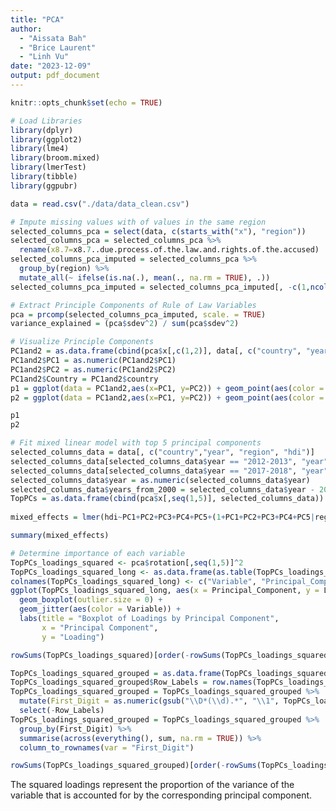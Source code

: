 ```yaml
---
title: "PCA"
author: 
  - "Aissata Bah"
  - "Brice Laurent"
  - "Linh Vu"
date: "2023-12-09"
output: pdf_document
---
```


```r
knitr::opts_chunk$set(echo = TRUE)
```

```r
# Load Libraries
library(dplyr)
library(ggplot2)
library(lme4)
library(broom.mixed)
library(lmerTest)
library(tibble)
library(ggpubr)

data = read.csv("./data/data_clean.csv")
```


```r
# Impute missing values with of values in the same region
selected_columns_pca = select(data, c(starts_with("x"), "region"))
selected_columns_pca = selected_columns_pca %>%
  rename(x8.7=x8.7..due.process.of.the.law.and.rights.of.the.accused)
selected_columns_pca_imputed = selected_columns_pca %>%
  group_by(region) %>%
  mutate_all(~ ifelse(is.na(.), mean(., na.rm = TRUE), .))
selected_columns_pca_imputed = selected_columns_pca_imputed[, -c(1,ncol(selected_columns_pca_imputed))]

# Extract Principle Components of Rule of Law Variables
pca = prcomp(selected_columns_pca_imputed, scale. = TRUE)
variance_explained = (pca$sdev^2) / sum(pca$sdev^2)
```


```r
# Visualize Principle Components
PC1and2 = as.data.frame(cbind(pca$x[,c(1,2)], data[, c("country", "year", "hdi")]))
PC1and2$PC1 = as.numeric(PC1and2$PC1)
PC1and2$PC2 = as.numeric(PC1and2$PC2)
PC1and2$Country = PC1and2$country
p1 = ggplot(data = PC1and2,aes(x=PC1, y=PC2)) + geom_point(aes(color = Country)) + theme(legend.text = element_blank(), legend.key.size = unit(2, 'mm')) + guides(color = guide_legend(ncol = 3))
p2 = ggplot(data = PC1and2,aes(x=PC1, y=PC2)) + geom_point(aes(color = hdi))

p1
p2
```

```r
# Fit mixed linear model with top 5 principal components
selected_columns_data = data[, c("country","year", "region", "hdi")]
selected_columns_data[selected_columns_data$year == "2012-2013", "year"] = "2012.5"
selected_columns_data[selected_columns_data$year == "2017-2018", "year"] = "2017.5"
selected_columns_data$year = as.numeric(selected_columns_data$year)
selected_columns_data$years_from_2000 = selected_columns_data$year - 2000
TopPCs = as.data.frame(cbind(pca$x[,seq(1,5)], selected_columns_data))
                  
mixed_effects = lmer(hdi~PC1+PC2+PC3+PC4+PC5+(1+PC1+PC2+PC3+PC4+PC5|region)+(1+years_from_2000||country),data=TopPCs)

summary(mixed_effects)
```

```r
# Determine importance of each variable
TopPCs_loadings_squared <- pca$rotation[,seq(1,5)]^2
TopPCs_loadings_squared_long <- as.data.frame(as.table(TopPCs_loadings_squared))
colnames(TopPCs_loadings_squared_long) <- c("Variable", "Principal_Component", "Loading")
ggplot(TopPCs_loadings_squared_long, aes(x = Principal_Component, y = Loading)) +
  geom_boxplot(outlier.size = 0) +
  geom_jitter(aes(color = Variable)) +
  labs(title = "Boxplot of Loadings by Principal Component",
       x = "Principal Component",
       y = "Loading")

rowSums(TopPCs_loadings_squared)[order(-rowSums(TopPCs_loadings_squared))]

TopPCs_loadings_squared_grouped = as.data.frame(TopPCs_loadings_squared) 
TopPCs_loadings_squared_grouped$Row_Labels = row.names(TopPCs_loadings_squared)
TopPCs_loadings_squared_grouped = TopPCs_loadings_squared_grouped %>%
  mutate(First_Digit = as.numeric(gsub("\\D*(\\d).*", "\\1", TopPCs_loadings_squared_grouped$Row_Labels))) %>%
  select(-Row_Labels)
TopPCs_loadings_squared_grouped = TopPCs_loadings_squared_grouped %>%
  group_by(First_Digit) %>%
  summarise(across(everything(), sum, na.rm = TRUE)) %>%
  column_to_rownames(var = "First_Digit")

rowSums(TopPCs_loadings_squared_grouped)[order(-rowSums(TopPCs_loadings_squared_grouped))]
```

The squared loadings represent the proportion of the variance of the variable that is accounted for by the corresponding principal component.